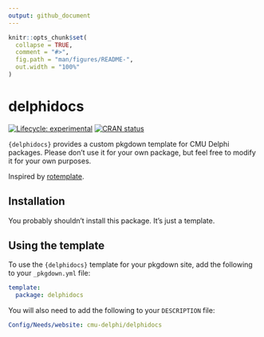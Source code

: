 ```yaml
---
output: github_document
---
```


<!-- README.md is generated from README.Rmd. Please edit that file -->

```r
knitr::opts_chunk$set(
  collapse = TRUE,
  comment = "#>",
  fig.path = "man/figures/README-",
  out.width = "100%"
)
```


# delphidocs 

<!-- badges: start -->
[![Lifecycle: experimental](https://img.shields.io/badge/lifecycle-experimental-orange.svg)](https://lifecycle.r-lib.org/articles/stages.html#experimental)
[![CRAN status](https://www.r-pkg.org/badges/version/delphidocs)](https://CRAN.R-project.org/package=delphidocs)
<!-- badges: end -->

`{delphidocs}` provides a custom pkgdown template for CMU Delphi packages. 
Please don’t use it for your own package, but feel free to modify it for
your own purposes.

Inspired by [rotemplate](https://github.com/ropensci-org/rotemplate).

## Installation

You probably shouldn't install this package. It's just a template.


## Using the template

To use the `{delphidocs}` template for your pkgdown site, 
add the following to your `_pkgdown.yml` file:

```yaml
template:
  package: delphidocs
```

You will also need to add the following to your `DESCRIPTION` file:

```yaml
Config/Needs/website: cmu-delphi/delphidocs
```

